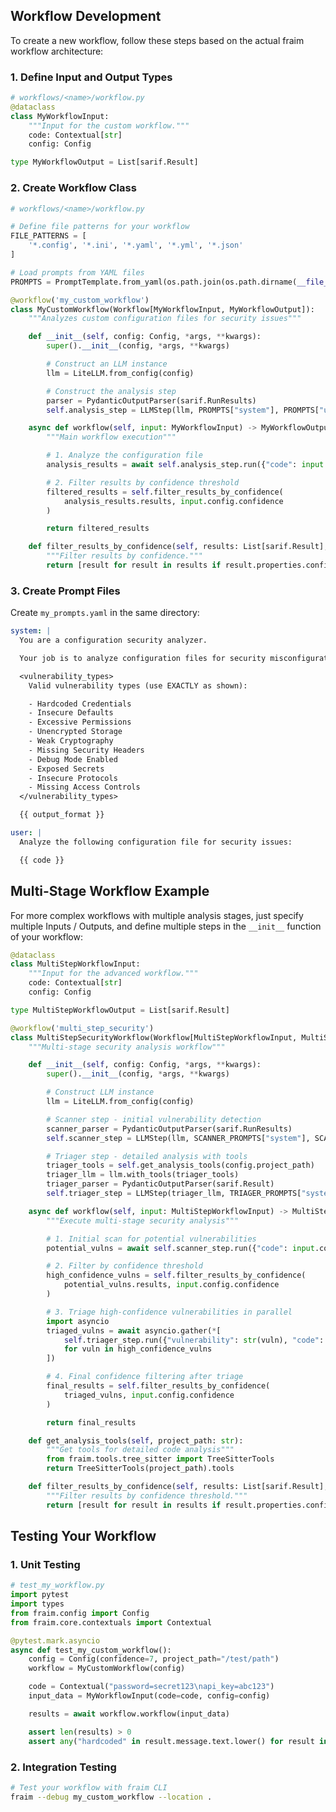 ## Workflow Development

To create a new workflow, follow these steps based on the actual fraim workflow architecture:

### 1. Define Input and Output Types

```python
# workflows/<name>/workflow.py
@dataclass
class MyWorkflowInput:
    """Input for the custom workflow."""
    code: Contextual[str]
    config: Config

type MyWorkflowOutput = List[sarif.Result]
```

### 2. Create Workflow Class

```python
# workflows/<name>/workflow.py

# Define file patterns for your workflow
FILE_PATTERNS = [
    '*.config', '*.ini', '*.yaml', '*.yml', '*.json'
]

# Load prompts from YAML files
PROMPTS = PromptTemplate.from_yaml(os.path.join(os.path.dirname(__file__), "my_prompts.yaml"))

@workflow('my_custom_workflow')
class MyCustomWorkflow(Workflow[MyWorkflowInput, MyWorkflowOutput]):
    """Analyzes custom configuration files for security issues"""

    def __init__(self, config: Config, *args, **kwargs):
        super().__init__(config, *args, **kwargs)

        # Construct an LLM instance
        llm = LiteLLM.from_config(config)

        # Construct the analysis step
        parser = PydanticOutputParser(sarif.RunResults)
        self.analysis_step = LLMStep(llm, PROMPTS["system"], PROMPTS["user"], parser)

    async def workflow(self, input: MyWorkflowInput) -> MyWorkflowOutput:
        """Main workflow execution"""

        # 1. Analyze the configuration file
        analysis_results = await self.analysis_step.run({"code": input.code})

        # 2. Filter results by confidence threshold
        filtered_results = self.filter_results_by_confidence(
            analysis_results.results, input.config.confidence
        )

        return filtered_results

    def filter_results_by_confidence(self, results: List[sarif.Result], confidence_threshold: int) -> List[sarif.Result]:
        """Filter results by confidence."""
        return [result for result in results if result.properties.confidence > confidence_threshold]
```

### 3. Create Prompt Files

Create `my_prompts.yaml` in the same directory:

```yaml
system: |
  You are a configuration security analyzer.

  Your job is to analyze configuration files for security misconfigurations and vulnerabilities.

  <vulnerability_types>
    Valid vulnerability types (use EXACTLY as shown):

    - Hardcoded Credentials
    - Insecure Defaults
    - Excessive Permissions
    - Unencrypted Storage
    - Weak Cryptography
    - Missing Security Headers
    - Debug Mode Enabled
    - Exposed Secrets
    - Insecure Protocols
    - Missing Access Controls
  </vulnerability_types>

  {{ output_format }}

user: |
  Analyze the following configuration file for security issues:

  {{ code }}
```

## Multi-Stage Workflow Example

For more complex workflows with multiple analysis stages, just specify multiple Inputs / Outputs, and define multiple steps in the `__init__` function of your workflow:

```python
@dataclass
class MultiStepWorkflowInput:
    """Input for the advanced workflow."""
    code: Contextual[str]
    config: Config

type MultiStepWorkflowOutput = List[sarif.Result]

@workflow('multi_step_security')
class MultiStepSecurityWorkflow(Workflow[MultiStepWorkflowInput, MultiStepWorkflowOutput]):
    """Multi-stage security analysis workflow"""

    def __init__(self, config: Config, *args, **kwargs):
        super().__init__(config, *args, **kwargs)

        # Construct LLM instance
        llm = LiteLLM.from_config(config)

        # Scanner step - initial vulnerability detection
        scanner_parser = PydanticOutputParser(sarif.RunResults)
        self.scanner_step = LLMStep(llm, SCANNER_PROMPTS["system"], SCANNER_PROMPTS["user"], scanner_parser)

        # Triager step - detailed analysis with tools
        triager_tools = self.get_analysis_tools(config.project_path)
        triager_llm = llm.with_tools(triager_tools)
        triager_parser = PydanticOutputParser(sarif.Result)
        self.triager_step = LLMStep(triager_llm, TRIAGER_PROMPTS["system"], TRIAGER_PROMPTS["user"], triager_parser)

    async def workflow(self, input: MultiStepWorkflowInput) -> MultiStepWorkflowOutput:
        """Execute multi-stage security analysis"""

        # 1. Initial scan for potential vulnerabilities
        potential_vulns = await self.scanner_step.run({"code": input.code})

        # 2. Filter by confidence threshold
        high_confidence_vulns = self.filter_results_by_confidence(
            potential_vulns.results, input.config.confidence
        )

        # 3. Triage high-confidence vulnerabilities in parallel
        import asyncio
        triaged_vulns = await asyncio.gather(*[
            self.triager_step.run({"vulnerability": str(vuln), "code": input.code})
            for vuln in high_confidence_vulns
        ])

        # 4. Final confidence filtering after triage
        final_results = self.filter_results_by_confidence(
            triaged_vulns, input.config.confidence
        )

        return final_results

    def get_analysis_tools(self, project_path: str):
        """Get tools for detailed code analysis"""
        from fraim.tools.tree_sitter import TreeSitterTools
        return TreeSitterTools(project_path).tools

    def filter_results_by_confidence(self, results: List[sarif.Result], confidence_threshold: int) -> List[sarif.Result]:
        """Filter results by confidence threshold."""
        return [result for result in results if result.properties.confidence > confidence_threshold]
```

## Testing Your Workflow

### 1. Unit Testing
```python
# test_my_workflow.py
import pytest
import types
from fraim.config import Config
from fraim.core.contextuals import Contextual

@pytest.mark.asyncio
async def test_my_custom_workflow():
    config = Config(confidence=7, project_path="/test/path")
    workflow = MyCustomWorkflow(config)

    code = Contextual("password=secret123\napi_key=abc123")
    input_data = MyWorkflowInput(code=code, config=config)

    results = await workflow.workflow(input_data)

    assert len(results) > 0
    assert any("hardcoded" in result.message.text.lower() for result in results)
```

### 2. Integration Testing
```bash
# Test your workflow with fraim CLI
fraim --debug my_custom_workflow --location .
```
